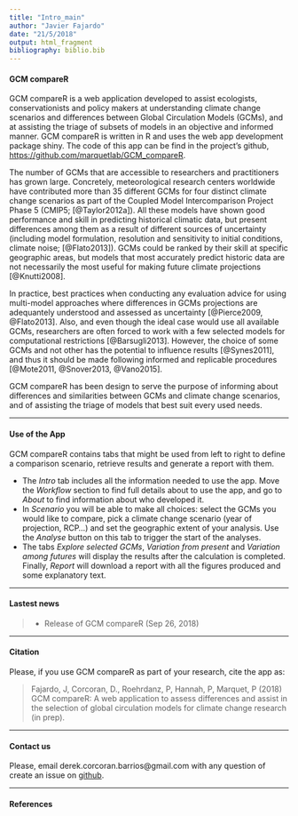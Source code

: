 ```yaml
---
title: "Intro_main"
author: "Javier Fajardo"
date: "21/5/2018"
output: html_fragment
bibliography: biblio.bib
---
```


#### GCM compareR
GCM compareR is a web application developed to assist ecologists, conservationists and policy makers at understanding climate change scenarios and differences between Global Circulation Models (GCMs), and at assisting the triage of subsets of models in an objective and informed manner. GCM compareR is written in R and uses the web app development package shiny. The code of this app can be find in the project's github, <a href = "https://github.com/marquetlab/GCM_compareR" target = "_blank">https://github.com/marquetlab/GCM_compareR</a>.  

The number of GCMs that are accessible to researchers and practitioners has grown large. Concretely, meteorological research centers worldwide have contributed more than 35 different GCMs for four distinct climate change scenarios as part of the Coupled Model Intercomparison Project Phase 5 (CMIP5; [@Taylor2012a]). All these models have shown good performance and skill in predicting historical climatic data, but present differences among them as a result of different sources of uncertainty (including model formulation, resolution and sensitivity to initial conditions, climate noise; [@Flato2013]). GCMs could be ranked by their skill at specific geographic areas, but models that most accurately predict historic data are not necessarily the most useful for making future climate projections [@Knutti2008].  

In practice, best practices when conducting any evaluation advice for using multi-model approaches where differences in GCMs projections are adequantely understood and assessed as uncertainty [@Pierce2009, @Flato2013]. Also, and even though the ideal case would use all available GCMs, researchers are often forced to work with a few selected models for computational restrictions [@Barsugli2013]. However, the choice of some GCMs and not other has the potential to influence results [@Synes2011], and thus it should be made following informed and replicable procedures [@Mote2011, @Snover2013, @Vano2015].

GCM compareR has been design to serve the purpose of informing about differences and similarities between GCMs and climate change scenarios, and of assisting the triage of models that best suit every used needs.

***


#### Use of the App
GCM compareR contains tabs that might be used from left to right to define a comparison scenario, retrieve results and generate a report with them.  

- The *Intro* tab includes all the information needed to use the app. Move the *Workflow* section to find full details about to use the app, and go to *About* to find information about who developed it.  
- In *Scenario* you will be able to make all choices: select the GCMs you would like to compare, pick a climate change scenario (year of projection, RCP...) and set the geographic extent of your analysis. Use the *Analyse* button on this tab to trigger the start of the analyses.  
- The tabs *Explore selected GCMs*, *Variation from present* and *Variation among futures* will display the results after the calculation is completed. Finally, *Report* will download a report with all the figures produced and some explanatory text.

***

#### Lastest news

> - Release of GCM compareR (Sep 26, 2018)

***

#### Citation  
Please, if you use GCM compareR as part of your research, cite the app as:  

>Fajardo, J, Corcoran, D., Roehrdanz, P, Hannah, P, Marquet, P (2018) GCM compareR: A web application to assess differences and assist in the selection of global circulation models for climate change research (in prep).
  
***
  
#### Contact us
Please, email derek.corcoran.barrios@gmail.com with any question of create an issue on <a href = "https://github.com/marquetlab/GCM_compareR" target = "_blank">github</a>.
  
***
  
#### References



